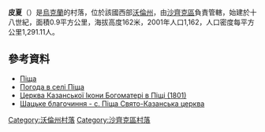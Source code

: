 {{烏克蘭城鎮
|城鎮名稱 =皮夏
|烏克蘭文名稱 =Піща
|代表圖像 =File:Pischa Shatskyi Volynska-Our Lady of Kazan Church-west view.jpg
|圖像大小 =
|圖像說明 =當地一所[[喀山聖母像|喀山聖母]]教堂
|州分名稱 =沃倫州
|區名稱 =[[沙齊克區|沙齊克區]]
|坐標緯度 =51
|坐標緯度分 =36
|坐標緯度秒 =18
|坐標經度=23
|坐標經度分 =48
|坐標經度秒=36
|海拔高度 = 162
|面積 =0.9
|人口 =1162
|統計時間 =2001年
|郵政編碼 =44010
|電話區號 = 3355
|政府地址 =44010, Волинська обл., Шацький р-н, с. Піща, тел. 27-3-33
|官方網站 =
|鎮長名字 =Бранчук Іван Васильович
}}
'''皮夏'''（{{lang-uk|Піща}}）是[[烏克蘭|烏克蘭]]的村落，位於該國西部[[沃倫州|沃倫州]]，由[[沙齊克區|沙齊克區]]負責管轄，始建於十八世紀，面積0.9平方公里，海拔高度162米，2001年人口1,162，人口密度每平方公里1,291.11人。

{{coord|51|36|18|N|23|48|36|E|scale:30000|display=title}}

==參考資料==
*[http://w1.c1.rada.gov.ua/pls/z7502/A005?rdat1=12.11.2011&rf7571=5024 Піща]
* [http://weather.in.ua/ua/volynskaja/20740 Погода в селі Піща] {{Wayback|url=http://weather.in.ua/ua/volynskaja/20740 |date=20111219101136 }}
* [http://www.derev.org.ua/volyn/pischa.htm Церква Казанської Ікони Богоматері в Піщі (1801)] {{Wayback|url=http://www.derev.org.ua/volyn/pischa.htm |date=20160916145854 }}
* [https://web.archive.org/web/20160724022217/http://sh-orthodox.org.ua/pisha.html Шацьке благочиння - с. Піща Свято-Казанська церква]

[[Category:沃倫州村落|Category:沃倫州村落]]
[[Category:沙齊克區村落|Category:沙齊克區村落]]


{{Volyn-geo-stub}}